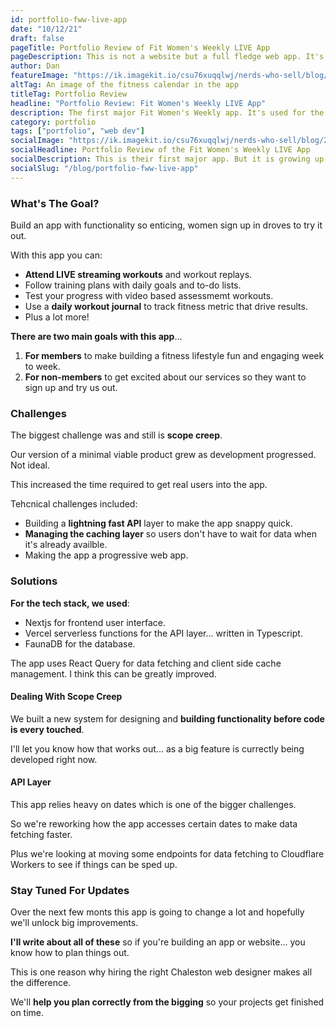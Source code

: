 ```yaml
---
id: portfolio-fww-live-app
date: "10/12/21"
draft: false
pageTitle: Portfolio Review of Fit Women's Weekly LIVE App
pageDescription: This is not a website but a full fledge web app. It's a lead generation app as well as the vehicle for our premium service. The future will be interesting.
author: Dan
featureImage: "https://ik.imagekit.io/csu76xuqqlwj/nerds-who-sell/blog/2021/portfolio-fww-live-app-1200x525_H1I9iSMry.jpg"
altTag: An image of the fitness calendar in the app
titleTag: Portfolio Review
headline: "Portfolio Review: Fit Women's Weekly LIVE App"
description: The first major Fit Women's Weekly app. It's used for the premium service they offer. But it's growing maybe too fast. Learn what this app is all about.
category: portfolio
tags: ["portfolio", "web dev"]
socialImage: "https://ik.imagekit.io/csu76xuqqlwj/nerds-who-sell/blog/2021/portfolio-fww-live-app-social-1200x630_MrWNdqliRs.jpg"
socialHeadline: Portfolio Review of the Fit Women's Weekly LIVE App
socialDescription: This is their first major app. But it is growing up a little too fast. Learn what the app was suppoed to do and what it is capable of now. And how this might have been a mistake.
socialSlug: "/blog/portfolio-fww-live-app"
---
```



<YouTubeEmbed
  videoTitle="Fit Womens Weekly LIVE App Portfolio"
  videoId="SHtQTb6DYC8"
/>

### What's The Goal?

Build an app with functionality so enticing, women sign up in droves to try it out.

With this app you can:

- **Attend LIVE streaming workouts** and workout replays.
- Follow training plans with daily goals and to-do lists.
- Test your progress with video based assessmemt workouts.
- Use a **daily workout journal** to track fitness metric that drive results.
- Plus a lot more!

**There are two main goals with this app**...

1. **For members** to make building a fitness lifestyle fun and engaging week to week.
2. **For non-members** to get excited about our services so they want to sign up and try us out.

### Challenges

The biggest challenge was and still is **scope creep**.

Our version of a minimal viable product grew as development progressed. Not ideal.

This increased the time required to get real users into the app.

Tehcnical challenges included:

- Building a **lightning fast API** layer to make the app snappy quick.
- **Managing the caching layer** so users don't have to wait for data when it's already availble.
- Making the app a progressive web app.

### Solutions

**For the tech stack, we used**:

- <InternalLink url="https://nextjs.org">Nextjs</InternalLink> for frontend user
  interface.
- <InternalLink url="https://vercel.com/docs/concepts/functions/introduction">
    Vercel serverless functions
  </InternalLink> for the API layer... written in Typescript.
- <InternalLink url="https://fauna.com/">FaunaDB</InternalLink> for the database.

The app uses <InternalLink url="https://react-query.tanstack.com/">React Query</InternalLink> for data fetching and client side cache management. I think this can be greatly improved.

#### Dealing With Scope Creep

We built a new system for designing and **building functionality before code is every touched**.

I'll let you know how that works out... as a big feature is currectly being developed right now.

#### API Layer

This app relies heavy on dates which is one of the bigger challenges.

So we're reworking how the app accesses certain dates to make data fetching faster.

Plus we're looking at moving some endpoints for data fetching to Cloudflare Workers to see if things can be sped up.

### Stay Tuned For Updates

Over the next few monts this app is going to change a lot and hopefully we'll unlock big improvements.

**I'll write about all of these** so if you're building an app or website... you know how to plan things out.

This is one reason why hiring the right <InternalLink slug="/">Chaleston web designer</InternalLink> makes all the difference.

We'll **help you plan correctly from the bigging** so your projects get finished on time.
